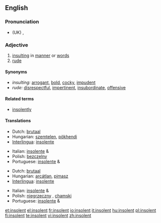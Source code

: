 ==English==

===Pronunciation===
* (UK) {{IPA|/ɪnˈsə.lənt/}}, {{SAMPA|/In"s@.l@nt/}}

===Adjective===
{{en-adj}}

# [[insulting]] in [[manner]] or [[word]]s
# [[rude]]

====Synonyms====
*''insulting:'' [[arrogant]], [[bold]], [[cocky]], [[impudent]]
*''rude:''  [[disrespectful]], [[impertinent]], [[insubordinate]], [[offensive]]

====Related terms====
* [[insolently]]

====Translations====
{{trans-top|insulting in manner or words}}
*Dutch: [[brutaal]]
*Hungarian: [[szemtelen]], [[pökhendi]]
*[[Interlingua]]: [[insolente]]
{{trans-mid}}
*Italian: [[insolente]] {{m}} & {{f}}
*Polish: [[bezczelny]] {{m}}
*Portuguese: [[insolente]] {{m}} & {{f}}
{{trans-bottom}}

{{trans-top|rude}}
*Dutch: [[brutaal]]
*Hungarian: [[arcátlan]], [[pimasz]]
*[[Interlingua]]: [[insolente]]
{{trans-mid}}
*Italian: [[insolente]] {{m}} & {{f}}
*Polish: [[niegrzeczny]] {{m}}, [[chamski]] {{m}}
*Portuguese: [[insolente]] {{m}} & {{f}}
{{trans-bottom}}

[[et:insolent]]
[[el:insolent]]
[[fr:insolent]]
[[io:insolent]]
[[it:insolent]]
[[hu:insolent]]
[[pl:insolent]]
[[fi:insolent]]
[[te:insolent]]
[[vi:insolent]]
[[zh:insolent]]